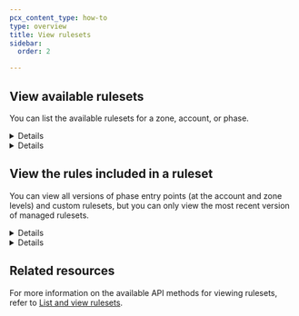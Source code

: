 ```yaml
---
pcx_content_type: how-to
type: overview
title: View rulesets
sidebar:
  order: 2

---
```



## View available rulesets

You can list the available rulesets for a zone, account, or phase.


<Details header="Example: View available rulesets at the zone level">

```bash title="Request"
curl https://api.cloudflare.com/client/v4/zones/{zone_id}/rulesets \
--header "Authorization: Bearer <API_TOKEN>"
```

The response displays the following rulesets:

* Managed rulesets you can deploy, indicated by `"kind": "managed"`
* Zone-level phase entry points, if configured, indicated by `"kind": "zone"`
* Custom rulesets, if configured, indicated by `"kind": "custom"`

```json title="Response"
{
  "result": [
    {
      "id": "<ZONE_PHASE_RULESET_ID>",
      "name": "Zone-level Ruleset 1",
      "description": "Ruleset for http_request_firewall_managed phase at the zone level",
      "kind": "zone",
      "version": "2",
      "last_updated": "2021-03-12T14:11:59.754817Z",
      "phase": "http_request_firewall_managed"
    },
    {
      "id": "<CLOUDFLARE_MANAGED_RULESET_ID>",
      "name": "Cloudflare Managed Ruleset",
      "description": "Created by the Cloudflare security team, this ruleset is designed to provide fast and effective protection for all your applications. It is frequently updated to cover new vulnerabilities and reduce false positives",
      "kind": "managed",
      "version": "2",
      "last_updated": "2021-03-18T14:42:40.972022Z",
      "phase": "http_request_firewall_managed"
    },
    {
      "id": "<CLOUDFLARE_OWASP_CORE_RULESET_ID>",
      "name": "Cloudflare OWASP Core Ruleset",
      "description": "Cloudflare's implementation of the Open Web Application Security Project (OWASP) ModSecurity Core Rule Set. We routinely monitor for updates from OWASP based on the latest version available from the official code repository",
      "kind": "managed",
      "version": "3",
      "last_updated": "2021-03-18T14:42:42.993211Z",
      "phase": "http_request_firewall_managed"
    }
  ],
  "success": true,
  "errors": [],
  "messages": []
}
```


</Details>


<Details header="Example: View available rulesets at the account level">

```bash title="Request"
curl https://api.cloudflare.com/client/v4/accounts/{account_id}/rulesets \
--header "Authorization: Bearer <API_TOKEN>"
```

The response displays the following rulesets:

* Managed rulesets you can deploy, indicated by `"kind": "managed"`
* Account-level phase entry points, if configured, indicated by `"kind": "root"`
* Custom rulesets, if configured, indicated by `"kind": "custom"`

```json title="Response"
{
  "result": [
    {
      "id": "<CUSTOM_RULESET_ID>",
      "name": "Custom Ruleset 1",
      "description": "My custom ruleset",
      "kind": "custom",
      "version": "10",
      "last_updated": "2020-11-23T11:36:24.192361Z",
      "phase": "http_request_firewall_custom"
    },
    {
      "id": "<ACCOUNT_PHASE_RULESET_ID>",
      "name": "Account-level ruleset for http_request_firewall_managed phase",
      "description": "Account-level ruleset for executing one or more Managed Rulesets",
      "kind": "root",
      "version": "2",
      "last_updated": "2021-03-12T14:06:41.323932Z",
      "phase": "http_request_firewall_managed"
    },
    {
      "id": "<CLOUDFLARE_MANAGED_RULESET_ID>",
      "name": "Cloudflare Managed Ruleset",
      "description": "Created by the Cloudflare security team, this ruleset is designed to provide fast and effective protection for all your applications. It is frequently updated to cover new vulnerabilities and reduce false positives",
      "kind": "managed",
      "version": "5",
      "last_updated": "2021-03-18T14:42:40.972022Z",
      "phase": "http_request_firewall_managed"
    },
    {
      "id": "<CLOUDFLARE_OWASP_CORE_RULESET_ID>",
      "name": "Cloudflare OWASP Core Ruleset",
      "description": "Cloudflare's implementation of the Open Web Application Security Project (OWASP) ModSecurity Core Rule Set. We routinely monitor for updates from OWASP based on the latest version available from the official code repository",
      "kind": "managed",
      "version": "3",
      "last_updated": "2021-03-18T14:42:42.993211Z",
      "phase": "http_request_firewall_managed"
    }
  ],
  "success": true,
  "errors": [],
  "messages": []
}
```


</Details>

## View the rules included in a ruleset

You can view all versions of phase entry points (at the account and zone levels) and custom rulesets, but you can only view the most recent version of managed rulesets.


<Details header="Example: View rules in a phase entry point ruleset at the zone level">

The following example lists the rules in version `2` of the `http_request_firewall_managed` phase entry point ruleset at the zone level.

```bash title="Request"
curl https://api.cloudflare.com/client/v4/zones/{zone_id}/rulesets/phases/http_request_firewall_managed/entrypoint/versions/2 \
--header "Authorization: Bearer <API_TOKEN>"
```

```json title="Response"
{
  "result": {
    "id": "<RULESET_ID>",
    "name": "Zone-level phase entry point ruleset",
    "description": "This ruleset executes a managed ruleset.",
    "kind": "zone",
    "version": "2",
    "rules": [
      {
        "id": "<RULE_ID>",
        "version": "1",
        "action": "execute",
        "expression": "true",
        "action_parameters": {
          "id": "<MANAGED_RULESET_ID>"
        },
        "last_updated": "2021-03-17T15:42:37.917815Z"
      }
    ],
    "last_updated": "2021-03-17T15:42:37.917815Z",
    "phase": "http_request_firewall_managed"
  },
  "success": true,
  "errors": [],
  "messages": []
}
```


</Details>


<Details header="Example: View rules in a managed ruleset">

The following example lists the rules in version `2` of a managed ruleset (the most recent version of that ruleset).

```bash title="Request"
curl https://api.cloudflare.com/client/v4/accounts/{account_id}/rulesets/{managed_ruleset_id}/versions/2 \
--header "Authorization: Bearer <API_TOKEN>"
```

```json title="Response"
{
  "result": {
    "id": "<MANAGED_RULESET_ID>",
    "name": "Cloudflare Managed Ruleset",
    "description": "Created by the Cloudflare security team, this ruleset is designed to provide fast and effective protection for all your applications. It is frequently updated to cover new vulnerabilities and reduce false positives",
    "kind": "managed",
    "version": "2",
    "rules": [
      {
        "id": "<RULE_1_ID>",
        "version": "1",
        "action": "log",
        "categories": [
          "cve-2014-5265",
          "cve-2014-5266",
          "cve-2014-5267",
          "dos",
          "drupal",
          "wordpress"
        ],
        "description": "Drupal, Wordpress - DoS - XMLRPC - CVE:CVE-2014-5265, CVE:CVE-2014-5266, CVE:CVE-2014-5267",
        "last_updated": "2021-03-18T14:42:40.972022Z",
        "ref": "<RULE_1_REF>",
        "enabled": true
      },
      {
        "id": "<RULE_2_ID>",
        "version": "1",
        "action": "block",
        "categories": ["broken-access-control", "cve-2018-12895", "wordpress"],
        "description": "Wordpress - Broken Access Control - CVE:CVE-2018-12895",
        "last_updated": "2021-03-18T14:42:40.972022Z",
        "ref": "<RULE_2_REF>",
        "enabled": true
      }
      // (...)
    ],
    "last_updated": "2021-03-18T14:42:40.972022Z",
    "phase": "http_request_firewall_managed"
  },
  "success": true,
  "errors": [],
  "messages": []
}
```

Each rule in a managed ruleset can have associated tags or categories, listed in the `categories` field.


</Details>

## Related resources

For more information on the available API methods for viewing rulesets, refer to [List and view rulesets](/ruleset-engine/rulesets-api/view/).
